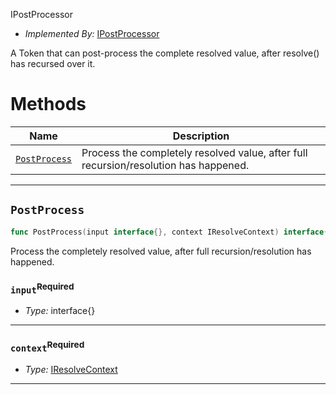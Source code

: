  IPostProcessor <a name="IPostProcessor" id="cdktf.IPostProcessor"></a>

- *Implemented By:* <a href="#cdktf.IPostProcessor">IPostProcessor</a>

A Token that can post-process the complete resolved value, after resolve() has recursed over it.

# Methods <a name="Methods" id="Methods"></a>

| **Name** | **Description** |
| --- | --- |
| <code><a href="#cdktf.IPostProcessor.postProcess">PostProcess</a></code> | Process the completely resolved value, after full recursion/resolution has happened. |

---

## `PostProcess` <a name="PostProcess" id="cdktf.IPostProcessor.postProcess"></a>

```go
func PostProcess(input interface{}, context IResolveContext) interface{}
```

Process the completely resolved value, after full recursion/resolution has happened.

### `input`<sup>Required</sup> <a name="input" id="cdktf.IPostProcessor.postProcess.parameter.input"></a>

- *Type:* interface{}

---

### `context`<sup>Required</sup> <a name="context" id="cdktf.IPostProcessor.postProcess.parameter.context"></a>

- *Type:* <a href="#cdktf.IResolveContext">IResolveContext</a>

---

